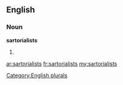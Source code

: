 ==English==

===Noun===
'''sartorialists'''

# {{plural of|[[sartorialist]]}}

[[Category:English plurals]]

[[ar:sartorialists]]
[[fr:sartorialists]]
[[my:sartorialists]]